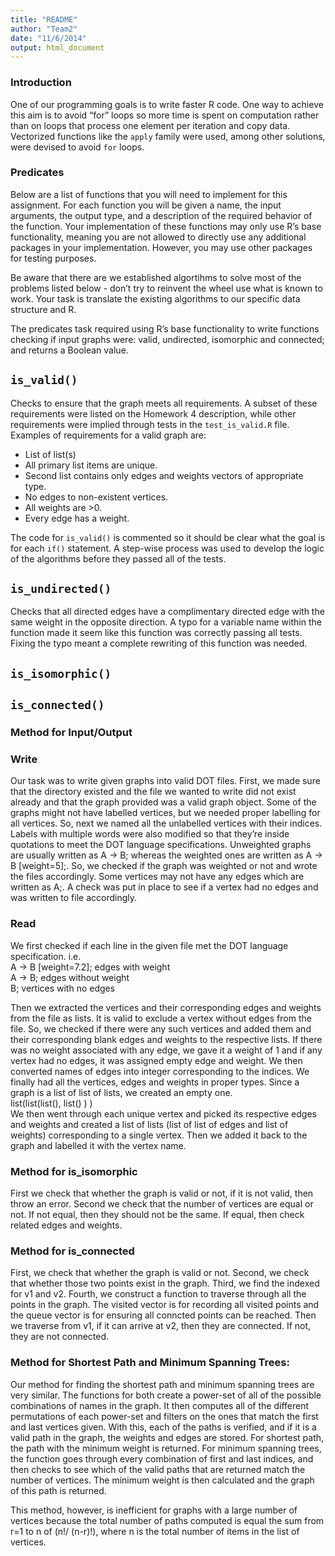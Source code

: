 ```yaml
---
title: "README"
author: "Team2"
date: "11/6/2014"
output: html_document
---
```

### Introduction
One of our programming goals is to write faster R code. One way to achieve this aim is to avoid "for" loops so more time is spent on computation rather than on loops that process one element per iteration and copy data. Vectorized functions like the `apply` family were used, among other solutions, were devised to avoid `for` loops.


### Predicates
Below are a list of functions that you will need to implement for this assignment. For each function you will be given a name, the input arguments, the output type, and a description of the required behavior of the function. Your implementation of these functions may only use R’s base functionality, meaning you are not allowed to directly use any additional packages in your implementation. However, you may use other packages for testing purposes.

Be aware that there are we established algortihms to solve most of the problems listed below - don’t try to reinvent the wheel use what is known to work. Your task is translate the existing algorithms to our specific data structure and R.

The predicates task required using R's base functionality to write functions checking if input graphs were: valid, undirected, isomorphic and connected; and returns a Boolean value.

## `is_valid()`
Checks to ensure that the graph meets all requirements. A subset of these requirements were listed on the Homework 4 description, while other requirements were implied through tests in the `test_is_valid.R` file. Examples of requirements for a valid graph are:

* List of list(s)
* All primary list items are unique.
* Second list contains only edges and weights vectors of appropriate type.
* No edges to non-existent vertices.
* All weights are >0.
* Every edge has a weight.

The code for `is_valid()` is commented so it should be clear what the goal is for each `if()` statement. A step-wise process was used to develop the logic of the algorithms before they passed all of the tests.

## `is_undirected()`
Checks that all directed edges have a complimentary directed edge with the same weight in the opposite direction. A typo for a variable name within the function made it seem like this function was correctly passing all tests. Fixing the typo meant a complete rewriting of this function was needed. 

## `is_isomorphic()`


## `is_connected()`


### Method for Input/Output
### Write
Our task was to write given graphs into valid DOT files. First, we made sure that the directory existed and the file we wanted to write did not exist already and that the graph provided was a valid graph object. Some of the graphs might not have labelled vertices, but we needed proper labelling for all vertices. So, next we named all the unlabelled vertices with their indices. Labels with multiple words were also modified so that they're inside quotations to meet the DOT language specifications.
Unweighted graphs are usually written as A -> B; whereas the weighted ones are written as A -> B [weight=5];. So, we checked if the graph was weighted or not and wrote the files accordingly. Some vertices may not have any edges which are written as A;. A check was put in place to see if a vertex had no edges and was written to file accordingly.

### Read
We first checked if each line in the given file met the DOT language specification. i.e.<br>
A -> B [weight=7.2]; edges with weight<br>
A -> B; edges without weight<br>
B; vertices with no edges<br>

Then we extracted the vertices and their corresponding edges and weights from the file as lists. It is valid to exclude a vertex without edges from the file. So, we checked if there were any such vertices and added them and their corresponding blank edges and weights to the respective lists. If there was no weight associated with any edge, we gave it a weight of 1 and if any vertex had no edges, it was assigned empty edge and weight. We then converted names of edges into integer corresponding to the indices. We finally had all the vertices, edges and weights in proper types. Since a graph is a list of list of lists, we created an empty one.<br>
list(list(list(), list() ) )<br>
We then went through each unique vertex and picked its respective edges and weights and created a list of lists (list of list of edges and list of weights) corresponding to a single vertex. Then we added it back to the graph and labelled it with the vertex name.

### Method for is_isomorphic
First we check that whether the graph is valid or not, if it is not valid, then throw an error.
Second we check that the number of vertices are equal or not. If not equal, then they should not be the same. If equal, then check related edges and weights.

### Method for is_connected
First, we check that whether the graph is valid or not.
Second, we check that whether those two points exist in the graph.
Third, we find the indexed for v1 and v2.
Fourth, we construct a function to traverse through all the points in the graph. The visited vector is for recording all visited points and the queue vector is for ensuring all conncted points can be reached.
Then we traverse from v1, if it can arrive at v2, then they are connected. If not, they are not connected.

### Method for Shortest Path and Minimum Spanning Trees:

Our method for finding the shortest path and minimum spanning trees are very similar. The functions for both create a power-set of all of the possible combinations of names in the graph. It then computes all of the different permutations of each power-set and filters on the ones that match the first and last vertices given. With this, each of the paths is verified, and if it is a valid path in the graph, the weights and edges are stored. For shortest path, the path with the minimum weight is returned. For minimum spanning trees, the function goes through every combination of first and last indices, and then checks to see which of the valid paths that are returned match the number of vertices. The minimum weight is then calculated and the graph of this path is returned.

This method, however, is inefficient for graphs with a large number of vertices because the total number of paths computed is equal the sum from r=1 to n of (n!/ (n-r)!), where n is the total number of items in the list of vertices.
